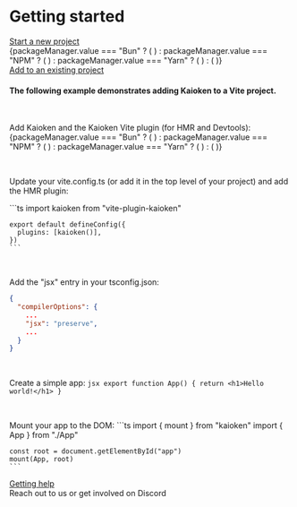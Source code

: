 
# Getting started

<HighlightOnLoad hash="#start-a-new-project">
  <div className="docs-section-header mb-4">
    <a id="start-a-new-project" href="#start-a-new-project">Start a new project</a>
  </div>
  <div>
    <div className="not-prose">
      <PackageManagerSelector />
      <CopyInnerText>
        {packageManager.value === "Bun" ? (
          <BunCliBash />
        ) : packageManager.value === "NPM" ? (
          <NpmCliBash />
        ) : packageManager.value === "Yarn" ? (
          <YarnCliBash />
        ) : (
          <PnpmCliBash />
        )}
      </CopyInnerText>
    </div>
  </div>
</HighlightOnLoad>

<HighlightOnLoad hash="#add-to-an-existing-project">
  <div className="docs-section-header">
    <a id="add-to-an-existing-project" href="#add-to-an-existing-project">Add to an existing project</a>
  </div>

  <h4>The following example demonstrates adding Kaioken to a Vite project.</h4>
  <br />

  <span>Add Kaioken and the Kaioken Vite plugin (for HMR and Devtools):</span>
  <CopyInnerText>
    {packageManager.value === "Bun" ? (
      <BunInstallBash />
    ) : packageManager.value === "NPM" ? (
      <NpmInstallBash />
    ) : packageManager.value === "Yarn" ? (
      <YarnInstallBash />
    ) : (
      <PnpmInstallBash />
    )}
  </CopyInnerText>

  <br />

  Update your vite.config.ts (or add it in the top level of your project) and add the HMR plugin:

  <CopyInnerText>
    ```ts
    import kaioken from "vite-plugin-kaioken"

    export default defineConfig({
      plugins: [kaioken()],
    })
    ```
  </CopyInnerText>

  <br />

  <span>Add the "jsx" entry in your tsconfig.json:</span>
  ```json
  {
    "compilerOptions": {
      ...
      "jsx": "preserve",
      ...
    }
  }
  ```

  <br />

  <span>Create a simple app:</span>
  <CopyInnerText>
    ```jsx
    export function App() {
      return <h1>Hello world!</h1>
    }
    ```
  </CopyInnerText>

  <br />

  <span>Mount your app to the DOM:</span>
  <CopyInnerText>
    ```ts
    import { mount } from "kaioken"
    import { App } from "./App"

    const root = document.getElementById("app")
    mount(App, root)
    ```
  </CopyInnerText>
</HighlightOnLoad>

<HighlightOnLoad hash="#getting-help">
  <div className="docs-section-header">
    <a id="getting-help" href="#getting-help">Getting help</a>
  </div>
  Reach out to us or get involved on <ExternalLink href="https://discord.gg/yspvgXegvs">Discord</ExternalLink>

</HighlightOnLoad>